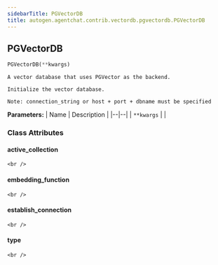 ```yaml
---
sidebarTitle: PGVectorDB
title: autogen.agentchat.contrib.vectordb.pgvectordb.PGVectorDB
---
```

<h2 id="autogen.agentchat.contrib.vectordb.pgvectordb.PGVectorDB" class="doc doc-heading">
    <code class="doc-symbol doc-symbol-heading doc-symbol-class"></code>
    <span class="doc doc-object-name doc-class-name">PGVectorDB</span>
    <a href="#autogen.agentchat.contrib.vectordb.pgvectordb.PGVectorDB" class="headerlink" title="Permanent link"></a>
</h2>

```python
PGVectorDB(**kwargs)
```

    A vector database that uses PGVector as the backend.
    
    Initialize the vector database.
    
    Note: connection_string or host + port + dbname must be specified

<b>Parameters:</b>
| Name | Description |
|--|--|
| `**kwargs` |  |

### Class Attributes

<code class="doc-symbol doc-symbol-heading doc-symbol-attribute"></code>
#### active_collection
<a href="#autogen.agentchat.contrib.vectordb.pgvectordb.PGVectorDB.active_collection" class="headerlink" title="Permanent link"></a>

    <br />

<code class="doc-symbol doc-symbol-heading doc-symbol-attribute"></code>
#### embedding_function
<a href="#autogen.agentchat.contrib.vectordb.pgvectordb.PGVectorDB.embedding_function" class="headerlink" title="Permanent link"></a>

    <br />

<code class="doc-symbol doc-symbol-heading doc-symbol-attribute"></code>
#### establish_connection
<a href="#autogen.agentchat.contrib.vectordb.pgvectordb.PGVectorDB.establish_connection" class="headerlink" title="Permanent link"></a>

    <br />

<code class="doc-symbol doc-symbol-heading doc-symbol-attribute"></code>
#### type
<a href="#autogen.agentchat.contrib.vectordb.pgvectordb.PGVectorDB.type" class="headerlink" title="Permanent link"></a>

    <br />